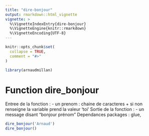 ```yaml
---
title: "dire-bonjour"
output: rmarkdown::html_vignette
vignette: >
  %\VignetteIndexEntry{dire-bonjour}
  %\VignetteEngine{knitr::rmarkdown}
  %\VignetteEncoding{UTF-8}
---
```


```r
knitr::opts_chunk$set(
  collapse = TRUE,
  comment = "#>"
)
```

```r
library(arnaudmillan)
```

# Function dire_bonjour

Entree de la fonction :
- un prenom : chaine de caracteres
  + si non renseigne la variable prend la valeur 'toi'
Sortie de la fonction :
- un message disant "bonjour prénom"
Dependances packages : glue, 

```r


dire_bonjour('Arnaud')
dire_bonjour()
```

